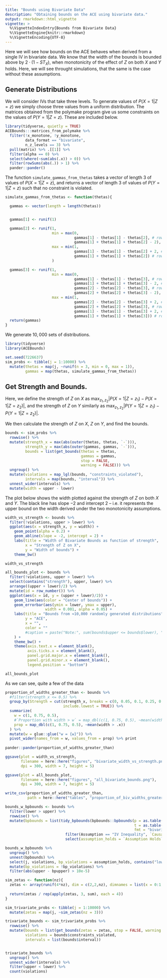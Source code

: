 ```yaml
---
title: "Bounds using Bivariate Data"
description: "Obtaining bounds on the ACE using bivariate data."
output: rmarkdown::html_vignette
vignette: >
  %\VignetteIndexEntry{Bounds from Bivariate Data}
  %\VignetteEngine{knitr::rmarkdown}
  %\VignetteEncoding{UTF-8}
---
```


Here we will see how bounds on the ACE behaves when derived from a single IV in bivariate data. We know that the width of the bounds is bounded above by $2\cdot (1 - ST_X)$, when monotonicity of the effect of $Z$ on both $X$ and $Y$ holds. Here, we will see throught simulations, that the same is the case without these assumptions. 

## Generate Distributions

We will consider IVs that take three levels. To generate values of $P(X = 1 | Z = z)$ we simply choose three values from a uniform distribution. The matrices obtained from the polymake program give us some constraints on the values of $P(Y = 1 | Z = z)$. These are included below. 

```r
library(tidyverse, quietly = TRUE)
ACEBounds:::matrices_from_polymake %>% 
  filter(!x_monotone, !y_monotone,
         data_format == "bivariate", 
         n_z_levels == 3) %>% 
  pull(matrix) %>% .[[1]] %>% 
  filter(alpha == 0) %>%
  select(where(~sum(abs(.x)) > 0)) %>%
  filter(rowSums(abs(.)) > 1) %>% 
  pander::pander()
```


The function `simulate_gammas_from_thetas` takes a vector of length 3 of values of $P(X = 1 | Z = z)$, and returns a vector of length 3 of values of $P(Y = 1 | Z = z)$ such that no constraint is violated.

```r
simulate_gammas_from_thetas <- function(thetas){

  gammas <- vector(length = length(thetas))


  gammas[1] <- runif(1)

  gammas[2] <- runif(1,
                     min = max(0,
                               gammas[1] - thetas[1] - thetas[2], # row 3
                               gammas[1] + thetas[1] + thetas[2] - 2), # row 5
                     max = min(1,
                               gammas[1] - thetas[1] - thetas[2] + 2, # row 11
                               gammas[1] + thetas[1] + thetas[2]) # row 16
                     )

  gammas[3] <- runif(1,
                     min = max(0,
                               gammas[1] - thetas[1] - thetas[3], # row 4
                               gammas[1] + thetas[1] + thetas[3] - 2, # row 6
                               gammas[2] - thetas[2] - thetas[3], # row 12
                               gammas[2] + thetas[2] + thetas[3] - 2), # row 9
                     max = min(1,
                               gammas[2] - thetas[2] - thetas[3] + 2, # row 10
                               gammas[2] + thetas[2] + thetas[3], # row 13
                               gammas[1] - thetas[1] - thetas[3] + 2, # row 17
                               gammas[1] + thetas[1] + thetas[3])) # row 15
  return(gammas)
}
```

We generate $10,000$ sets of distributions.

```r
library(tidyverse)
library(ACEBounds)

set.seed(7226637)
sim_probs <- tibble(j = 1:10000) %>%
  mutate(thetas = map(j, ~runif(n = 3, min = 0, max = 1)), 
         gammas = map(thetas, simulate_gammas_from_thetas))
```


## Get Strength and Bounds.

Here, we define the strength of $Z$ on $X$ as $\max_{z_1,z_2} \left | P(X = 1 | Z = z_1) - P(X = 1 | Z = z_2) \right |$, and the strength of $Z$ on $Y$ similarly as $\max_{z_1,z_2} \left | P(Y = 1 | Z = z_1) - P(Y = 1 | Z = z_2) \right |$. 

We then calculate the strength of $Z$ on $X$, $Z$ on $Y$, and find the bounds. 

```r
bounds <- sim_probs %>% 
  rowwise() %>% 
  mutate(strength_x = max(abs(outer(thetas, thetas, `-`))),
         strength_y = max(abs(outer(gammas, gammas, `-`))),
         bounds = list(get_bounds(thetas = thetas,
                                  gammas = gammas,
                                  stop = FALSE, 
                                  warning = FALSE))) %>% 
  ungroup() %>% 
  mutate(violations = map_lgl(bounds, "constraints_violated"),
         intervals = map(bounds, "interval")) %>% 
  unnest_wider(intervals) %>% 
  mutate(width = upper - lower)
```

The plot below shows the width plotted against the strength of $Z$ on both $X$ and $Y$. The black line has slope $-2$ and intercept $2$ -- i.e. it represents the upper bound on the width derived under the two monotonicity assumptions. 

```r
width_vs_strength <- bounds %>% 
  filter(!violations, upper > lower) %>% 
  ggplot(aes(x = strength_x, y = width)) + 
    geom_point(alpha = 0.2) + 
    geom_abline(slope = -2, intercept = 2) +
    labs(title = "Width of Bivariate Bounds as function of strength",
         x = "Strength of Z on X",
         y = "Width of bounds") + 
    theme_bw()

width_vs_strength
```

```r
all_bounds_plot <- bounds %>% 
  filter(!violations, upper > lower) %>% 
  select(contains("strength"), upper, lower) %>% 
  arrange((upper + lower)/2) %>% 
  mutate(id = row_number()) %>% 
  ggplot(aes(x = id, y = (upper + lower)/2)) + 
    geom_line(aes(color = "Center of bounds")) + 
    geom_errorbar(aes(ymin = lower, ymax = upper),
                  width = 0.001, alpha = 0.05) + 
    labs(title = "Bounds from ≈10,000 randomly generated distributions",
         y = "ACE",
         x = "",
         color = ""
         #caption = paste("Note:", sum(bounds$upper <= bounds$lower), "of the", nrow(bounds), "simulated distributions resulted in upper limits smaller than the lower limits. These have been removed.")
    ) +
    theme_bw() +
    theme(axis.text.x = element_blank(),
          axis.ticks.x = element_blank(),
          panel.grid.major.x = element_blank(),
          panel.grid.minor.x = element_blank(),
          legend.position = "bottom")

all_bounds_plot
```


As we can see, quite a few of the data

```r
proportion_of_widths_greater_than <- bounds %>% 
  #filter(strength_x <= 0.5) %>% 
  group_by(Strength = cut(strength_x, breaks = c(0, 0.05, 0.1, 0.25, 0.5, 1), 
                          include.lowest = TRUE)) %>% 
  summarize(
    w = c(1, 0.75, 0.5),
    #`Proportion with width > w` = map_dbl(c(1, 0.75, 0.5), ~mean(width > .x))
    prop = map_dbl(c(1, 0.75, 0.5), ~mean(width > .x))
  ) %>% 
  mutate(w = glue::glue("w = {w}")) %>% 
  pivot_wider(names_from = w, values_from = prop) %>% print
  
pander::pander(proportion_of_widths_greater_than)
```



```r
ggsave(plot = width_vs_strength,
       filename = here::here("figures", "bivariate_width_vs_strength.png"), 
       dpi = 300, width = 7, height = 5)

ggsave(plot = all_bounds_plot,
       filename = here::here("figures", "all_bivariate_bounds.png"),
       dpi = 300, width = 7, height = 5)

write_csv(proportion_of_widths_greater_than,
          path = here::here("tables", "proportion_of_biv_widths_greater_than.csv"))
```



```r
bounds_w_bpbounds <- bounds %>% 
  filter(lower > upper) %>% 
  rowwise() %>% 
  mutate(bpbounds = list(tidy_bpbounds(bpbounds::bpbounds(p = as.table(rbind(1-gammas, gammas)), 
                                                          t = as.table(rbind(1-thetas, thetas)), 
                                                          fmt = "bivariate")) %>% 
                           filter(Assumption == "IV Inequality", `Causal parameter` == "ACE") %>% 
                           select(assumption_holds = `Assumption Holds`, bplower = `Lower bound`, bpupper = `Upper bound`)))

bounds_w_bpbounds %>% 
  ungroup() %>% 
  unnest(bpbounds) %>% 
  select(j, violations, bp_violations = assumption_holds, contains("lower"), contains("upper")) %>% 
  mutate(bp_violations = !bp_violations) %>% 
  filter(abs(upper - bpupper) > 10e-5) 

sim_zetas <- function(nz){
  zetas <- array(runif(4*nz), dim = c(2,2,nz), dimnames = list(x = 0:1, y = 0:1, z = 0:(nz-1)))
  
  return(zetas / rep(apply(zetas, 3, sum), each = 4))
}

sim_trivariate_probs <- tibble(j = 1:10000) %>%
  mutate(zetas = map(j, ~sim_zetas(nz = 3)))

trivariate_bounds <- sim_trivariate_probs %>% 
  rowwise() %>% 
  mutate(bounds = list(get_bounds(zetas = zetas, stop = FALSE, warning = FALSE)),
         violations = bounds$constraints_violated,
         intervals = list(bounds$interval))


trivariate_bounds %>% 
  ungroup() %>% 
  unnest_wider(intervals) %>% 
  filter(upper < lower) %>% 
  count(violations)
```

